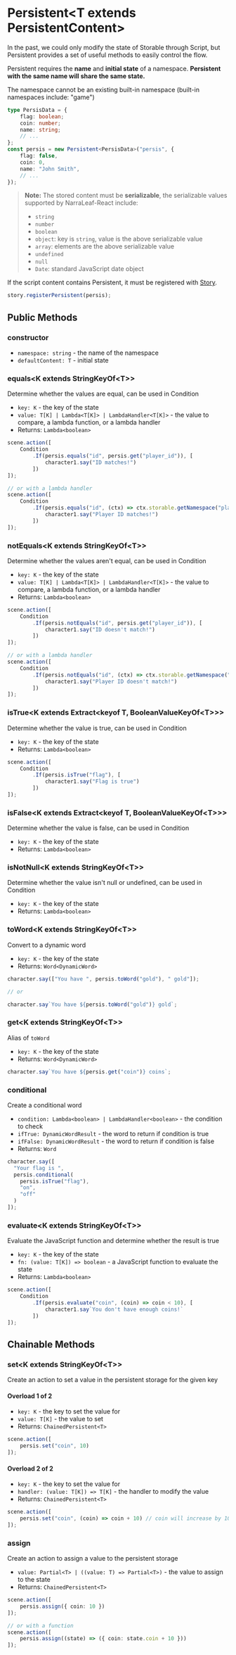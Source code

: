 
# Persistent\<T extends PersistentContent\>

In the past, we could only modify the state of Storable through Script, but Persistent provides a set of useful methods to easily control the flow.

Persistent requires the **name** and **initial state** of a namespace. **Persistent with the same name will share the same state.**

<Callout type="warning" emoji="⚠️">
    The namespace cannot be an existing built-in namespace (built-in namespaces include: "game")
</Callout>

```typescript
type PersisData = {
    flag: boolean;
    coin: number;
    name: string;
    // ...
};
const persis = new Persistent<PersisData>("persis", {
    flag: false,
    coin: 0,
    name: "John Smith",
    // ...
});
```

> **Note:** The stored content must be **serializable**, the serializable values supported by NarraLeaf-React include:
> - `string`
> - `number`
> - `boolean`
> - `object`: key is `string`, value is the above serializable value
> - `array`: elements are the above serializable value
> - `undefined`
> - `null`
> - `Date`: standard JavaScript date object

<Callout type="warning" emoji="⚠️">

If the script content contains Persistent, it must be registered with [Story](./story).

```typescript
story.registerPersistent(persis);
```

</Callout>

## Public Methods

### constructor

<Steps>

- `namespace: string` - the name of the namespace
- `defaultContent: T` - initial state

</Steps>

### equals\<K extends StringKeyOf\<T\>\>

Determine whether the values are equal, can be used in Condition

<Steps>

- `key: K` - the key of the state
- `value: T[K] | Lambda<T[K]> | LambdaHandler<T[K]>` - the value to compare, a lambda function, or a lambda handler
- Returns: `Lambda<boolean>`

```typescript
scene.action([
    Condition
        .If(persis.equals("id", persis.get("player_id")), [
            character1.say("ID matches!")
        ])
]);

// or with a lambda handler
scene.action([
    Condition
        .If(persis.equals("id", (ctx) => ctx.storable.getNamespace("player").get("player_id")), [
            character1.say("Player ID matches!")
        ])
]);
```

</Steps>

### notEquals\<K extends StringKeyOf\<T\>\>

Determine whether the values aren't equal, can be used in Condition

<Steps>

- `key: K` - the key of the state
- `value: T[K] | Lambda<T[K]> | LambdaHandler<T[K]>` - the value to compare, a lambda function, or a lambda handler
- Returns: `Lambda<boolean>`

```typescript
scene.action([
    Condition
        .If(persis.notEquals("id", persis.get("player_id")), [
            character1.say("ID doesn't match!")
        ])
]);

// or with a lambda handler
scene.action([
    Condition
        .If(persis.notEquals("id", (ctx) => ctx.storable.getNamespace("player").get("player_id")), [
            character1.say("Player ID doesn't match!")
        ])
]);
```

</Steps>

### isTrue\<K extends Extract\<keyof T, BooleanValueKeyOf\<T\>\>\>

Determine whether the value is true, can be used in Condition

<Steps>

- `key: K` - the key of the state
- Returns: `Lambda<boolean>`

```typescript
scene.action([
    Condition
        .If(persis.isTrue("flag"), [
            character1.say("Flag is true")
        ])
]);
```

</Steps>

### isFalse\<K extends Extract\<keyof T, BooleanValueKeyOf\<T\>\>\>

Determine whether the value is false, can be used in Condition

<Steps>

- `key: K` - the key of the state
- Returns: `Lambda<boolean>`

</Steps>

### isNotNull\<K extends StringKeyOf\<T\>\>

Determine whether the value isn't null or undefined, can be used in Condition

<Steps>

- `key: K` - the key of the state
- Returns: `Lambda<boolean>`

</Steps>

### toWord\<K extends StringKeyOf\<T\>\>

Convert to a dynamic word

<Steps>

- `key: K` - the key of the state
- Returns: `Word<DynamicWord>`

```typescript
character.say(["You have ", persis.toWord("gold"), " gold"]);

// or

character.say`You have ${persis.toWord("gold")} gold`;
```

</Steps>

### get\<K extends StringKeyOf\<T\>\>

<Steps>

Alias of `toWord`

- `key: K` - the key of the state
- Returns: `Word<DynamicWord>`

```typescript
character.say`You have ${persis.get("coin")} coins`;
```

</Steps>

### conditional

Create a conditional word

<Steps>

- `condition: Lambda<boolean> | LambdaHandler<boolean>` - the condition to check
- `ifTrue: DynamicWordResult` - the word to return if condition is true
- `ifFalse: DynamicWordResult` - the word to return if condition is false
- Returns: `Word`

```typescript
character.say([
  "Your flag is ",
  persis.conditional(
    persis.isTrue("flag"),
    "on",
    "off"
  )
]);
```

</Steps>

### evaluate\<K extends StringKeyOf\<T\>\>

Evaluate the JavaScript function and determine whether the result is true

<Steps>

- `key: K` - the key of the state
- `fn: (value: T[K]) => boolean` - a JavaScript function to evaluate the state
- Returns: `Lambda<boolean>`

```typescript
scene.action([
    Condition
        .If(persis.evaluate("coin", (coin) => coin < 10), [
            character1.say`You don't have enough coins!`
        ])
]);
```

</Steps>

## Chainable Methods

### set\<K extends StringKeyOf\<T\>\>

Create an action to set a value in the persistent storage for the given key

<Steps>

#### Overload 1 of 2

- `key: K` - the key to set the value for
- `value: T[K]` - the value to set
- Returns: `ChainedPersistent<T>`

```typescript
scene.action([
    persis.set("coin", 10)
]);
```

#### Overload 2 of 2

- `key: K` - the key to set the value for
- `handler: (value: T[K]) => T[K]` - the handler to modify the value
- Returns: `ChainedPersistent<T>`

```typescript
scene.action([
    persis.set("coin", (coin) => coin + 10) // coin will increase by 10
]);
```

</Steps>

### assign

Create an action to assign a value to the persistent storage

<Steps>

- `value: Partial<T> | ((value: T) => Partial<T>)` - the value to assign to the state
- Returns: `ChainedPersistent<T>`

```typescript
scene.action([
    persis.assign({ coin: 10 })
]);

// or with a function
scene.action([
    persis.assign((state) => ({ coin: state.coin + 10 }))
]);
```

</Steps>

